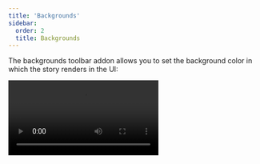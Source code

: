 ```yaml
---
title: 'Backgrounds'
sidebar:
  order: 2
  title: Backgrounds
---
```


The backgrounds toolbar addon allows you to set the background color in which the story renders in the UI:

<Video src="../_assets/essentials/addon-backgrounds-optimized.mp4" />

## Configuration

By default, the backgrounds toolbar includes a light and dark background.

But you're not restricted to these backgrounds, you can configure your own set of colors with the `parameters.backgrounds` [parameter](../writing-stories/parameters.mdx) in your [`.storybook/preview.js`](../configure/index.mdx#configure-story-rendering):

{/* prettier-ignore-start */}

<CodeSnippets path="storybook-preview-configure-background-colors.md" />

{/* prettier-ignore-end */}

If you define the `default` property, the addon will apply it to all stories. Otherwise, it's only listed as an available color.

### Extending the configuration

You can also define backgrounds per-component or per-story basis through [parameter inheritance](../writing-stories/parameters.mdx#component-parameters):

{/* prettier-ignore-start */}

<CodeSnippets path="storybook-addon-backgrounds-configure-backgrounds.md" />

{/* prettier-ignore-end */}

You can also override a single key on the `backgrounds` parameter, for instance, to set a different default value for a particular story:

{/* prettier-ignore-start */}

<CodeSnippets path="storybook-addon-backgrounds-override-background-color.md" usesCsf3 csf2Path="essentials/backgrounds#snippet-storybook-addon-backgrounds-override-background-color" />

{/* prettier-ignore-end */}

### Disable backgrounds

If you want to disable backgrounds in a story, you can do so by setting the `backgrounds` parameter like so:

{/* prettier-ignore-start */}

<CodeSnippets path="storybook-addon-backgrounds-disable-backgrounds.md" usesCsf3 csf2Path="essentials/backgrounds#snippet-storybook-addon-backgrounds-disable-backgrounds" />

{/* prettier-ignore-end */}

## Grid

Backgrounds toolbar also includes a Grid selector. This way, you can quickly see if your components are aligned.

You don't need additional configuration to get started. But its properties are fully customizable, if you don't supply any value to any of its properties, they'll default to the following values:

{/* prettier-ignore-start */}

<CodeSnippets path="storybook-addon-backgrounds-configure-grid.md" />

{/* prettier-ignore-end */}

### Disable the grid

If you need to disable the grid for a specific story, set the `backgrounds` parameter to the following:

{/* prettier-ignore-start */}

<CodeSnippets path="storybook-addon-backgrounds-disable-grid.md" usesCsf3 csf2Path="essentials/backgrounds#snippet-storybook-addon-backgrounds-disable-grid" />

{/* prettier-ignore-end */}

## API

### Parameters

This addon contributes the following [parameters](../writing-stories/parameters.mdx) to Storybook, under the `backgrounds` namespace:

#### `default`

Type: `string`

Default background color. Must match the `name` property of one of the [available colors](#values).

#### `disable`

Type: `boolean`

Disable this addon's behavior. If you wish to disable this addon for the entire Storybook, you should do so when registering `addon-essentials`. See the [essential addon's docs](../essentials/index.mdx#disabling-addons) for more information.

This parameter is most useful to allow overriding at more specific levels. For example, if this parameter is set to `true` at the project level, it could then be re-enabled by setting it to `false` at the meta (component) or story level.

#### `grid`

Type:

```ts
{
  cellAmount?: number;
  cellSize?: number;
  disable?: boolean;
  offsetX: number;
  offsetY: number;
  opacity?: number;
}
```

##### `grid.cellAmount`

Type: `number`

Default: `5`

Specify the size of the minor grid lines.

##### `grid.cellSize`

Type: `number`

Default: `20`

Specify the size of the major grid lines.

##### `grid.disable`

Type: `boolean`

Disable the grid.

##### `grid.offsetX`

Type: `number`

Default: `0` if [story layout](../api/parameters.mdx#layout) is `'fullscreen'`; `16` if story layout is `'padded'`

Horizontal offset of the grid.

##### `grid.offsetY`

Type: `number`

Default: `0` if [story layout](../api/parameters.mdx#layout) is `'fullscreen'`; `16` if story layout is `'padded'`

Vertical offset of the grid.

##### `grid.opacity`

Type: `number`

Default: `0.5`

Opacity of the grid lines.

#### `values`

Type: `{ name: string; value: string }[]`

Available background colors. See above for a [usage example](#configuration).
